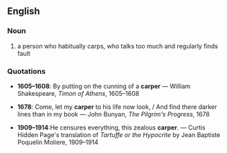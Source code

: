 ==English==
===Noun===
#a person who habitually carps, who talks too much and regularly finds fault
===Quotations===
*'''1605&ndash;1608''': By putting on the cunning of a '''carper''' &mdash; William Shakespeare, ''Timon of Athens'', 1605&ndash;1608

*'''1678''': Come, let my '''carper''' to his life now look, / And find there darker lines than in my book &mdash; John Bunyan, ''The Pilgrim's Progress'', 1678

*'''1909&ndash;1914''':He censures everything, this zealous '''carper'''. &mdash; Curtis Hidden Page's translation of ''Tartuffe or the Hypocrite'' by Jean Baptiste Poquelin Moliere, 1909&ndash;1914